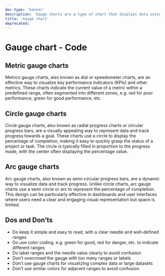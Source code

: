 ```yaml
---
doc-type: 'banner'
description: 'Gauge charts are a type of chart that displays data using a dial or needle to indicate a value within a specific range. Gauge charts are commonly used to visualize performance metrics, such as speedometers, progress meters, and other KPIs. We typically use gauge charts to represent a single value within a range of values.'
title: 'Gauge chart'
deprecated:
---
```



# Gauge chart - Code

## Metric gauge charts

Metrics gauge charts, also known as dial or speedometer charts, are an effective way to visualize key performance indicators (KPIs) and other metrics. These charts indicate the current value of a metric within a predefined range, often segmented into different zones, e.g. red for poor performance, green for good performance, etc.

<EchartsGaugePlayground height="25rem" />

## Circle gauge charts

Circle gauge charts, also known as radial progress charts or circular progress bars, are a visually appealing way to represent data and track progress towards a goal. These charts use a circle to display the percentage of completion, making it easy to quickly grasp the status of a project or task. The circle is typically filled in proportion to the progress made, with the center often displaying the percentage value.

<EchartsProgressCirclePlayground height="30rem" />

## Arc gauge charts

Arc gauge charts, also known as semi-circular progress bars, are a dynamic way to visualize data and track progress. Unlike circle charts, arc gauge charts use a semi-circle or arc to represent the percentage of completion. This design can be particularly effective in dashboards and user interfaces where users need a clear and engaging visual representation but space is limited.

<EchartsProgressArcPlayground height="30rem" />

## Dos and Don’ts

- Do keep it simple and easy to read, with a clear needle and well-defined ranges
- Do use color coding, e.g. green for good, red for danger, etc. to indicate different ranges
- Do label ranges and the needle value clearly to avoid confusion
- Don’t overcrowd the gauge with too many ranges or labels
- Don’t use gauge charts for visualizing complex data or large datasets
- Don’t use similar colors for adjacent ranges to avoid confusion
